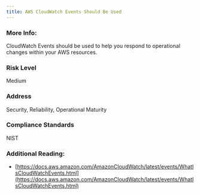```yaml
---
title: AWS CloudWatch Events Should Be Used
---
```


### More Info:

CloudWatch Events should be used to help you respond to operational changes within your AWS resources.

### Risk Level

Medium

### Address

Security, Reliability, Operational Maturity

### Compliance Standards

NIST

### Additional Reading:

- [https://docs.aws.amazon.com/AmazonCloudWatch/latest/events/WhatIsCloudWatchEvents.html](https://docs.aws.amazon.com/AmazonCloudWatch/latest/events/WhatIsCloudWatchEvents.html)
